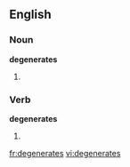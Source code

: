 ==English==
===Noun===
'''degenerates'''

#{{plural of|[[degenerate]]}}

===Verb===
'''degenerates'''

#{{third-person singular of|[[degenerate]]}}

[[fr:degenerates]]
[[vi:degenerates]]